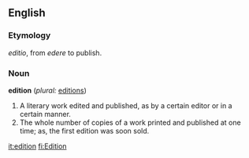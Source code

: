==English==

===Etymology===
{{L.}} ''editio'', from ''edere'' to publish.

{{webster}}
===Noun===
'''edition'''  (''plural:'' [[editions]])
#A literary work edited and published, as by a certain editor or in a certain manner.
#The whole number of copies of a work printed and published at one time; as, the first edition was soon sold.

[[it:edition]]
[[fi:Edition]]